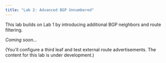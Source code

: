 ```yaml
---
title: "Lab 2: Advanced BGP Unnumbered"
---
```


This lab builds on Lab 1 by introducing additional BGP neighbors and route filtering.

*Coming soon...*

(You'll configure a third leaf and test external route advertisements. The content for this lab is under development.)
